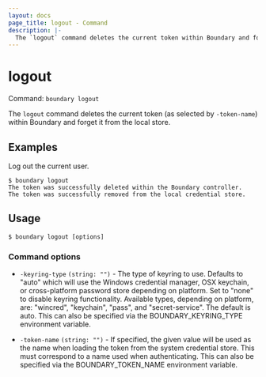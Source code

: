```yaml
---
layout: docs
page_title: logout - Command
description: |-
  The `logout` command deletes the current token within Boundary and forget it from the local store.
---
```


# logout

Command: `boundary logout`

The `logout` command deletes the current token (as selected by `-token-name`)
within Boundary and forget it from the local store.

## Examples

Log out the current user.

```shell-session
$ boundary logout
The token was successfully deleted within the Boundary controller.
The token was successfully removed from the local credential store.
```

## Usage

<CodeBlockConfig hideClipboard>

```shell-session
$ boundary logout [options]
```

</CodeBlockConfig>


### Command options

- `-keyring-type` `(string: "")` - The type of keyring to use. Defaults to
   "auto" which will use the Windows credential manager, OSX keychain, or
   cross-platform password store depending on platform. Set to "none" to disable
   keyring functionality. Available types, depending on platform, are:
   "wincred", "keychain", "pass", and "secret-service". The default is auto.
   This can also be specified via the BOUNDARY_KEYRING_TYPE environment
   variable.

- `-token-name` `(string: "")` - If specified, the given value will be used as
   the name when loading the token from the system credential store. This must
   correspond to a name used when authenticating. This can also be specified via
   the BOUNDARY_TOKEN_NAME environment variable.
